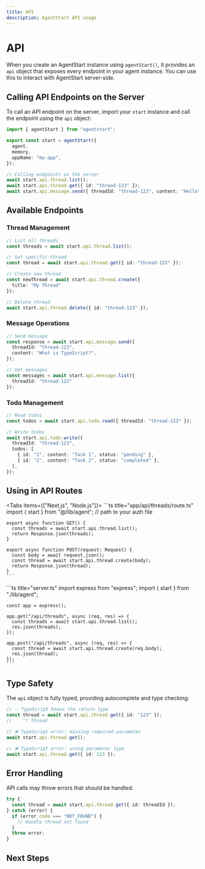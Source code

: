 ```yaml
---
title: API
description: AgentStart API usage
---
```


# API

When you create an AgentStart instance using `agentStart()`, it provides an `api` object that exposes every endpoint in your agent instance. You can use this to interact with AgentStart server-side.

## Calling API Endpoints on the Server

To call an API endpoint on the server, import your `start` instance and call the endpoint using the `api` object:

```ts title="lib/agent.ts"
import { agentStart } from "agentstart";

export const start = agentStart({
  agent,
  memory,
  appName: "my-app",
});

// Calling endpoints on the server
await start.api.thread.list();
await start.api.thread.get({ id: "thread-123" });
await start.api.message.send({ threadId: "thread-123", content: "Hello" });
```

## Available Endpoints

### Thread Management

```ts
// List all threads
const threads = await start.api.thread.list();

// Get specific thread
const thread = await start.api.thread.get({ id: "thread-123" });

// Create new thread
const newThread = await start.api.thread.create({ 
  title: "My Thread" 
});

// Delete thread
await start.api.thread.delete({ id: "thread-123" });
```

### Message Operations

```ts
// Send message
const response = await start.api.message.send({
  threadId: "thread-123",
  content: "What is TypeScript?",
});

// Get messages
const messages = await start.api.message.list({ 
  threadId: "thread-123" 
});
```

### Todo Management

```ts
// Read todos
const todos = await start.api.todo.read({ threadId: "thread-123" });

// Write todos
await start.api.todo.write({
  threadId: "thread-123",
  todos: [
    { id: "1", content: "Task 1", status: "pending" },
    { id: "2", content: "Task 2", status: "completed" },
  ],
});
```

## Using in API Routes

<Tabs items={["Next.js", "Node.js"]}>
  <Tab value="Next.js">
    ```ts title="app/api/threads/route.ts"
    import { start } from "@/lib/agent"; // path to your auth file

    export async function GET() {
      const threads = await start.api.thread.list();
      return Response.json(threads);
    }

    export async function POST(request: Request) {
      const body = await request.json();
      const thread = await start.api.thread.create(body);
      return Response.json(thread);
    }
    ```
  </Tab>
  
  <Tab value="Node.js">
    ```ts title="server.ts"
    import express from "express";
    import { start } from "./lib/agent";

    const app = express();

    app.get("/api/threads", async (req, res) => {
      const threads = await start.api.thread.list();
      res.json(threads);
    });

    app.post("/api/threads", async (req, res) => {
      const thread = await start.api.thread.create(req.body);
      res.json(thread);
    });
    ```
  </Tab>
</Tabs>

## Type Safety

The `api` object is fully typed, providing autocomplete and type checking:

```ts
// ✅ TypeScript knows the return type
const thread = await start.api.thread.get({ id: "123" });
//    ^? Thread

// ❌ TypeScript error: missing required parameter
await start.api.thread.get();

// ❌ TypeScript error: wrong parameter type
await start.api.thread.get({ id: 123 });
```

## Error Handling

API calls may throw errors that should be handled:

```ts
try {
  const thread = await start.api.thread.get({ id: threadId });
} catch (error) {
  if (error.code === "NOT_FOUND") {
    // Handle thread not found
  }
  throw error;
}
```

## Next Steps

<Cards>
  <Card title="Client" href="/docs/concepts/client" />
  <Card title="CLI" href="/docs/concepts/cli" />
</Cards>
